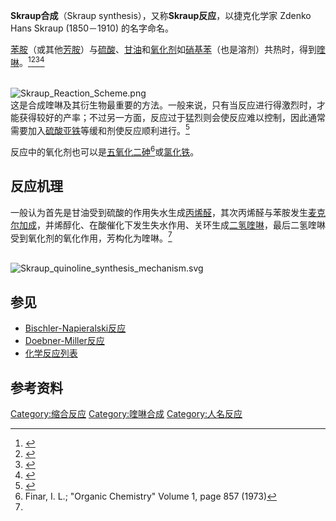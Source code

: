 '''Skraup合成'''（Skraup synthesis），又称'''Skraup反应'''，以捷克化学家 Zdenko Hans Skraup (1850－1910) 的名字命名。

[[苯胺|苯胺]]（或其他[[芳基|芳]][[胺|胺]]）与[[硫酸|硫酸]]、[[甘油|甘油]]和[[氧化剂|氧化剂]]如[[硝基苯|硝基苯]]（也是溶剂）共热时，得到[[喹啉|喹啉]]。<ref>{{cite journal en| author = Skraup, Z. H. | title = Eine Synthese des Chinolins | journal = [[Berichte|Berichte]] | year = 1880 | volume = 13 | pages = 2086}}</ref><ref> {{cite journal en| author = Manske, R. H. F. | journal = [[Chem._Rev.|Chem. Rev.]] | year = 1942 | volume = 30 | pages = 113 | doi = 10.1021/cr60095a006 | title = The Chemistry of Quinolines.}}</ref><ref>{{cite journal en| author =  Manske, R. H. F.; Kulka, M. | journal = [[Org._React.|Org. React.]] | year = 1953 | volume = 7 | pages = 80–99}}</ref><ref>{{cite journal en| author = Wahren, M. | journal = [[Tetrahedron_(journal)|Tetrahedron]] | year = 1964 | volume = 20 | pages = 2773 | doi = 10.1016/S0040-4020(01)98495-9 | title = Stabilisotop markierte verbindungen—II , Untersuchung der skraupschen chinolin-synthese mit hilfe von 15N| url = https://archive.org/details/sim_tetrahedron_1964_20/page/2773 }}</ref>

<br />
[[Image:Skraup_Reaction_Scheme.png|center]]
<br />

这是合成喹啉及其衍生物最重要的方法。一般来说，只有当反应进行得激烈时，才能获得较好的产率；不过另一方面，反应过于猛烈则会使反应难以控制，因此通常需要加入[[硫酸亚铁|硫酸亚铁]]等缓和剂使反应顺利进行。<ref>{{OrgSynth | author = Clarke, H. T.; Davis, A. W. | title = Quinoline | collvol = 1 | collvolpages = 478 | year = 1941 | prep = cv1p0478}}</ref> 

反应中的氧化剂也可以是[[五氧化二砷|五氧化二砷]]<ref name = finar>Finar, I. L.; "Organic Chemistry" Volume 1, page 857 (1973)</ref>或[[氯化铁|氯化铁]]。

==反应机理==
一般认为首先是甘油受到硫酸的作用失水生成[[丙烯醛|丙烯醛]]，其次丙烯醛与苯胺发生[[麦克尔加成|麦克尔加成]]，并烯醇化、在酸催化下发生失水作用、关环生成[[二氢喹啉|二氢喹啉]]，最后二氢喹啉受到氧化剂的氧化作用，芳构化为喹啉。<ref name = finar/>

<br />
[[Image:Skraup_quinoline_synthesis_mechanism.svg|center]]

==参见==
* [[Bischler-Napieralski反应|Bischler-Napieralski反应]]
* [[Doebner-Miller反应|Doebner-Miller反应]]
* [[化学反应列表|化学反应列表]]

==参考资料==
{{reflist}}

[[Category:缩合反应|Category:缩合反应]]
[[Category:喹啉合成|Category:喹啉合成]]
[[Category:人名反应|Category:人名反应]]